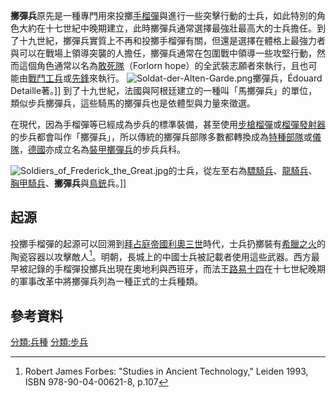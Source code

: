 '''擲彈兵'''原先是一種專門用來投擲[[手榴彈|手榴彈]]與進行一些突擊行動的士兵，如此特別的角色大約在十七世紀中晚期建立，此時擲彈兵通常選擇最強壯最高大的士兵擔任。到了十九世紀，擲彈兵實質上不再和投擲手榴彈有關，但還是選擇在體格上最強力者與可以在戰場上領導突襲的人擔任，擲彈兵通常在包圍戰中領導一些攻堅行動，然而這個角色通常以名為[[敢死隊|敢死隊]]（Forlorn hope）的全武裝志願者來執行，且也可能由[[戰鬥工兵|戰鬥工兵]]或[[先鋒|先鋒]]來執行。
[[File:Soldat-der-Alten-Garde.png|thumb]]擲彈兵，Édouard Detaille著。]]
到了十九世紀，法國與阿根廷建立的一種叫「馬擲彈兵」的單位，類似步兵擲彈兵，這些騎馬的擲彈兵也是依體型與力量來徵選。

在現代，因為手榴彈等已經成為步兵的標準裝備，甚至使用[[步槍用榴彈|步槍榴彈]]或[[榴彈發射器|榴彈發射器]]的步兵都會叫作「擲彈兵」，所以傳統的擲彈兵部隊多數都轉換成為[[特種部隊|特種部隊]]或[[儀隊|儀隊]]，[[德國|德國]]亦成立名為[[裝甲擲彈兵|裝甲擲彈兵]]的步兵兵科。

[[File:Soldiers_of_Frederick_the_Great.jpg|thumb]]的士兵，從左至右為[[驃騎兵|驃騎兵]]、[[龍騎兵|龍騎兵]]、[[胸甲騎兵|胸甲騎兵]]、'''擲彈兵'''與[[鳥銃|鳥銃]]兵。]]

==起源==
投擲手榴彈的起源可以回溯到[[拜占庭帝國|拜占庭帝國]][[利奧三世_(拜占庭)|利奧三世]]時代，士兵扔擲裝有[[希臘之火|希臘之火]]的陶瓷容器以攻擊敵人<ref name="Robert James Forbes 107">Robert James Forbes: "Studies in Ancient Technology," Leiden 1993, ISBN 978-90-04-00621-8, p.107</ref>。明朝，長城上的中國士兵被記載者使用這些武器。西方最早被記錄的手榴彈投擲兵出現在奧地利與西班牙，而法王[[路易十四|路易十四]]在十七世紀晚期的軍事改革中將擲彈兵列為一種正式的士兵種類。

==參考資料==
{{reflist}}

[[分類:兵種|分類:兵種]]
[[分類:步兵|分類:步兵]]{{Authority control}}